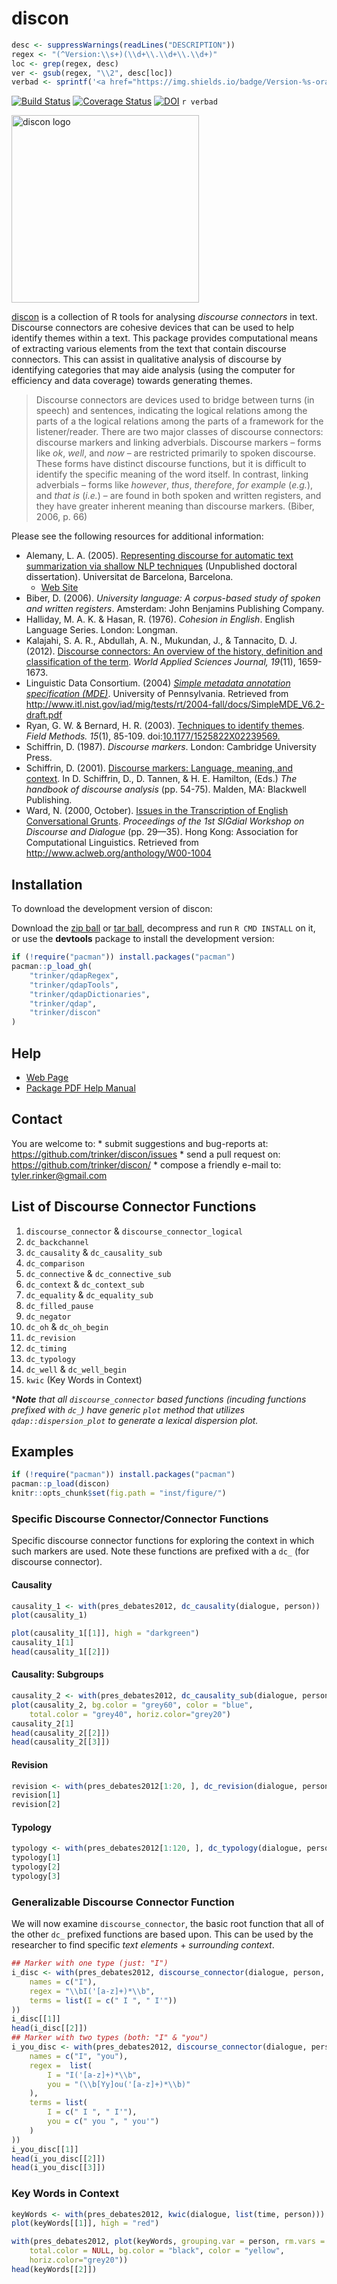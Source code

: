 # discon

```r
desc <- suppressWarnings(readLines("DESCRIPTION"))
regex <- "(^Version:\\s+)(\\d+\\.\\d+\\.\\d+)"
loc <- grep(regex, desc)
ver <- gsub(regex, "\\2", desc[loc])
verbad <- sprintf('<a href="https://img.shields.io/badge/Version-%s-orange.svg"><img src="https://img.shields.io/badge/Version-%s-orange.svg" alt="Version"/></a></p>', ver, ver)
````
[![Build Status](https://travis-ci.org/trinker/discon.png?branch=master)](https://travis-ci.org/trinker/discon)
[![Coverage Status](https://coveralls.io/repos/trinker/discon/badge.png)](https://coveralls.io/r/trinker/discon)
[![DOI](https://zenodo.org/badge/5398/trinker/discon.svg)](http://dx.doi.org/10.5281/zenodo.15611)
`r verbad`


<img src="inst/discon_logo/r_discon.png" width = "300" alt="discon logo">   


[discon](http://trinker.github.com/discon_dev) is a collection of R tools for analysing *discourse connectors* in text.  Discourse connectors are cohesive devices that can be used to help identify themes within a text.  This package provides computational means of extracting various elements from the text that contain discourse connectors.  This can assist in qualitative analysis of discourse by identifying categories that may aide analysis (using the computer for efficiency and data coverage) towards generating themes.

> Discourse connectors are devices used to bridge between turns (in speech) and sentences, indicating the logical relations among the parts of a the logical relations among the parts of a framework for the listener/reader.  There are two major classes of discourse connectors: discourse markers and linking adverbials. Discourse markers &ndash; forms like *ok*, *well*, and *now* &ndash; are restricted primarily to spoken discourse. These forms have distinct discourse functions, but it is difficult to identify the specific meaning of the word itself. In contrast, linking adverbials &ndash; forms like *however*, *thus*, *therefore*, *for example* (*e.g.*), and *that is* (*i.e.*) &ndash; are found in both spoken and written registers, and they have greater inherent meaning than discourse markers. (Biber, 2006, p. 66)

Please see the following resources for additional information:

- Alemany, L. A. (2005). [Representing discourse for automatic text summarization via shallow NLP techniques](http://www.cs.famaf.unc.edu.ar/~laura/shallowdisc4summ/tesi_electronica.pdf) (Unpublished doctoral dissertation). Universitat de Barcelona, Barcelona.     
  - [Web Site](http://russell.famaf.unc.edu.ar/~laura/shallowdisc4summ/discmar)    
- Biber, D. (2006). *University language: A corpus-based study of spoken and written registers*. Amsterdam: John Benjamins Publishing Company.
- Halliday, M. A. K. & Hasan, R. (1976). *Cohesion in English*. English Language Series. London: Longman.
- Kalajahi, S. A. R., Abdullah, A. N., Mukundan, J., & Tannacito, D. J. (2012). [Discourse connectors: An overview of the history, definition and classification of the term](http://goo.gl/eS0OwV). *World Applied Sciences Journal, 19*(11), 1659-1673. 
- Linguistic Data Consortium. (2004) [*Simple metadata annotation specification (MDE)*](http://www.itl.nist.gov/iad/mig/tests/rt/2004-fall/docs/SimpleMDE_V6.2-draft.pdf). University of Pennsylvania.  Retrieved from [http://www.itl.nist.gov/iad/mig/tests/rt/2004-fall/docs/SimpleMDE_V6.2-draft.pdf](http://www.itl.nist.gov/iad/mig/tests/rt/2004-fall/docs/SimpleMDE_V6.2-draft.pdf)
- Ryan, G. W. & Bernard, H. R. (2003). [Techniques to identify themes](http://goo.gl/KdYxB8). *Field Methods.  15*(1), 85-109. doi:[10.1177/1525822X02239569.](http://fmx.sagepub.com/content/15/1/85)
- Schiffrin, D. (1987). *Discourse markers*. London: Cambridge University Press.      
- Schiffrin, D. (2001). [Discourse markers: Language, meaning, and context](http://goo.gl/KbwG9I). In D. Schiffrin, D., D. Tannen, & H. E. Hamilton, (Eds.) *The handbook of discourse analysis* (pp. 54-75). Malden, MA: Blackwell Publishing.
- Ward, N. (2000, October). [Issues in the Transcription of English Conversational Grunts](http://www.aclweb.org/anthology/W00-1004). *Proceedings of the 1st SIGdial Workshop on Discourse and Dialogue* (pp. 29&mdash;35). Hong Kong: Association for Computational Linguistics.  Retrieved from [http://www.aclweb.org/anthology/W00-1004](http://www.aclweb.org/anthology/W00-1004)


## Installation

To download the development version of discon:

Download the [zip ball](https://github.com/trinker/discon/zipball/master) or [tar ball](https://github.com/trinker/discon/tarball/master), decompress and run `R CMD INSTALL` on it, or use the **devtools** package to install the development version:

```r
if (!require("pacman")) install.packages("pacman")
pacman::p_load_gh(
    "trinker/qdapRegex", 
    "trinker/qdapTools", 
    "trinker/qdapDictionaries", 
    "trinker/qdap",
    "trinker/discon"
)
```

## Help

- [Web Page](http://trinker.github.com/discon/)     
- [Package PDF Help Manual](https://dl.dropboxusercontent.com/u/61803503/discon.pdf)   

## Contact

You are welcome to:
* submit suggestions and bug-reports at: <https://github.com/trinker/discon/issues>
* send a pull request on: <https://github.com/trinker/discon/>
* compose a friendly e-mail to: <tyler.rinker@gmail.com>

## List of Discourse Connector Functions

1. `discourse_connector` & `discourse_connector_logical`
2. `dc_backchannel`
3. `dc_causality` & `dc_causality_sub`
4. `dc_comparison`
5. `dc_connective` & `dc_connective_sub`
7. `dc_context` & `dc_context_sub`
7. `dc_equality` & `dc_equality_sub`
8. `dc_filled_pause`
9. `dc_negator`
10. `dc_oh` & `dc_oh_begin`
11. `dc_revision`
12. `dc_timing`
13. `dc_typology`
14. `dc_well` & `dc_well_begin`
15. `kwic` (Key Words in Context)



\****Note*** *that all `discourse_connector` based functions (incuding functions prefixed with `dc_`) have generic `plot` method that utilizes `qdap::dispersion_plot` to generate a lexical dispersion plot.*

## Examples

```r
if (!require("pacman")) install.packages("pacman")
pacman::p_load(discon)
knitr::opts_chunk$set(fig.path = "inst/figure/")
```

### Specific Discourse Connector/Connector Functions

Specific discourse connector functions for exploring the context in which such markers are used.  Note these functions are prefixed with a `dc_` (for discourse connector).

<h4 id = "causality" >Causality</h4>


```r
causality_1 <- with(pres_debates2012, dc_causality(dialogue, person))
plot(causality_1)
```

```r
plot(causality_1[[1]], high = "darkgreen")
causality_1[1]
head(causality_1[[2]])
```

<h4 id = "causality2" >Causality: Subgroups</h4>

```r
causality_2 <- with(pres_debates2012, dc_causality_sub(dialogue, person))
plot(causality_2, bg.color = "grey60", color = "blue", 
    total.color = "grey40", horiz.color="grey20")
causality_2[1]
head(causality_2[[2]])
head(causality_2[[3]])
```

<h4 id="revision">Revision</h4>

```r
revision <- with(pres_debates2012[1:20, ], dc_revision(dialogue, person))
revision[1]
revision[2]
```

<h4 id="typology">Typology</h4>

```r
typology <- with(pres_debates2012[1:120, ], dc_typology(dialogue, person))
typology[1]
typology[2]
typology[3]
```

### Generalizable Discourse Connector Function

We will now examine `discourse_connector`, the basic root function that all of the other `dc_` prefixed functions are based upon.  This can be used by the researcher to find specific *text elements* + *surrounding context*.

```r
## Marker with one type (just: "I")
i_disc <- with(pres_debates2012, discourse_connector(dialogue, person,
    names = c("I"),
    regex = "\\bI('[a-z]+)*\\b",
    terms = list(I = c(" I ", " I'"))
))
i_disc[[1]]
head(i_disc[[2]])
## Marker with two types (both: "I" & "you")
i_you_disc <- with(pres_debates2012, discourse_connector(dialogue, person,
    names = c("I", "you"),
    regex =  list(
        I = "I('[a-z]+)*\\b",
        you = "(\\b[Yy]ou('[a-z]+)*\\b)"
    ),
    terms = list(
        I = c(" I ", " I'"),
        you = c(" you ", " you'")
    )
))
i_you_disc[[1]]
head(i_you_disc[[2]])
head(i_you_disc[[3]])
```

### Key Words in Context


```r
keyWords <- with(pres_debates2012, kwic(dialogue, list(time, person)))
plot(keyWords[[1]], high = "red")
```

```r
with(pres_debates2012, plot(keyWords, grouping.var = person, rm.vars = time, 
    total.color = NULL, bg.color = "black", color = "yellow", 
    horiz.color="grey20"))
head(keyWords[[2]])
```




